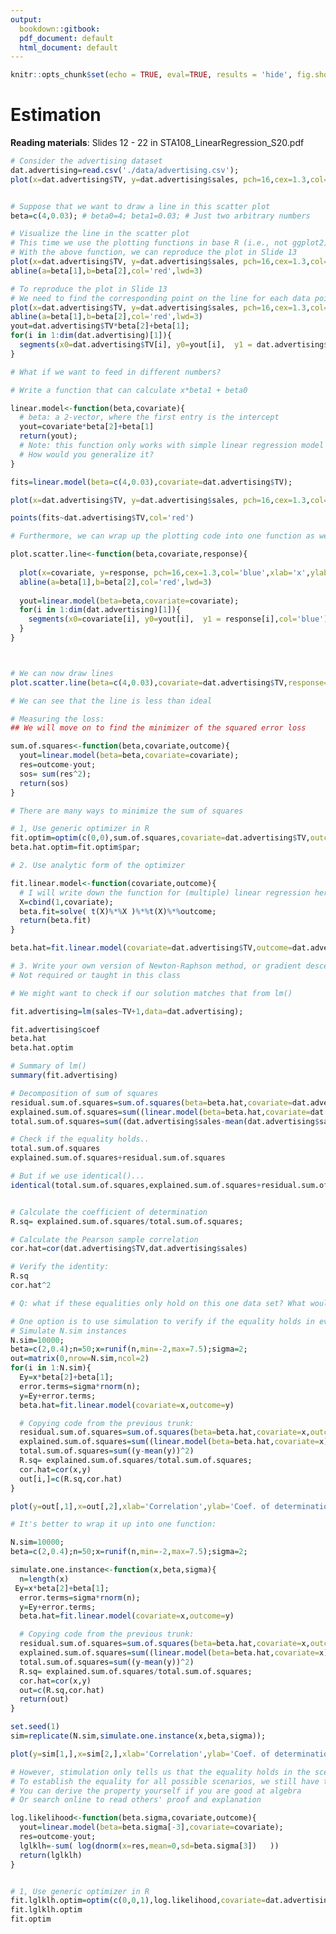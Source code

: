 ```yaml
---
output:
  bookdown::gitbook:
  pdf_document: default
  html_document: default
---
```


```r
knitr::opts_chunk$set(echo = TRUE, eval=TRUE, results = 'hide', fig.show="hide",message=FALSE,warning=FALSE,cache=TRUE)
```

# Estimation {#ch:est}


<b>Reading materials</b>: Slides 12 - 22 in STA108_LinearRegression_S20.pdf


```r
# Consider the advertising dataset
dat.advertising=read.csv('./data/advertising.csv');
plot(x=dat.advertising$TV, y=dat.advertising$sales, pch=16,cex=1.3,col='blue',xlab='x',ylab='y')


# Suppose that we want to draw a line in this scatter plot
beta=c(4,0.03); # beta0=4; beta1=0.03; # Just two arbitrary numbers 

# Visualize the line in the scatter plot 
# This time we use the plotting functions in base R (i.e., not ggplot2)
# With the above function, we can reproduce the plot in Slide 13
plot(x=dat.advertising$TV, y=dat.advertising$sales, pch=16,cex=1.3,col='blue',xlab='x',ylab='y')
abline(a=beta[1],b=beta[2],col='red',lwd=3)

# To reproduce the plot in Slide 13
# We need to find the corresponding point on the line for each data point
plot(x=dat.advertising$TV, y=dat.advertising$sales, pch=16,cex=1.3,col='black',xlab='x',ylab='y')
abline(a=beta[1],b=beta[2],col='red',lwd=3)
yout=dat.advertising$TV*beta[2]+beta[1];
for(i in 1:dim(dat.advertising)[1]){
  segments(x0=dat.advertising$TV[i], y0=yout[i],  y1 = dat.advertising$sales[i],col='blue') 
}
```


```r

# What if we want to feed in different numbers? 

# Write a function that can calculate x*beta1 + beta0

linear.model<-function(beta,covariate){
  # beta: a 2-vector, where the first entry is the intercept
  yout=covariate*beta[2]+beta[1]
  return(yout);
  # Note: this function only works with simple linear regression model
  # How would you generalize it?
}

fits=linear.model(beta=c(4,0.03),covariate=dat.advertising$TV);

plot(x=dat.advertising$TV, y=dat.advertising$sales, pch=16,cex=1.3,col='blue',xlab='x',ylab='y')

points(fits~dat.advertising$TV,col='red')

```

```r
# Furthermore, we can wrap up the plotting code into one function as well 

plot.scatter.line<-function(beta,covariate,response){
  
  plot(x=covariate, y=response, pch=16,cex=1.3,col='blue',xlab='x',ylab='y')
  abline(a=beta[1],b=beta[2],col='red',lwd=3)
  
  yout=linear.model(beta=beta,covariate=covariate);
  for(i in 1:dim(dat.advertising)[1]){
    segments(x0=covariate[i], y0=yout[i],  y1 = response[i],col='blue') 
  }
}



# We can now draw lines 
plot.scatter.line(beta=c(4,0.03),covariate=dat.advertising$TV,response=dat.advertising$sales)
```

```r
# We can see that the line is less than ideal

# Measuring the loss: 
## We will move on to find the minimizer of the squared error loss 

sum.of.squares<-function(beta,covariate,outcome){
  yout=linear.model(beta=beta,covariate=covariate);
  res=outcome-yout;
  sos= sum(res^2);
  return(sos)
}

# There are many ways to minimize the sum of squares

# 1, Use generic optimizer in R
fit.optim=optim(c(0,0),sum.of.squares,covariate=dat.advertising$TV,outcome=dat.advertising$sales)
beta.hat.optim=fit.optim$par;

# 2. Use analytic form of the optimizer

fit.linear.model<-function(covariate,outcome){
  # I will write down the function for (multiple) linear regression here
  X=cbind(1,covariate);
  beta.fit=solve( t(X)%*%X )%*%t(X)%*%outcome;
  return(beta.fit)
}

beta.hat=fit.linear.model(covariate=dat.advertising$TV,outcome=dat.advertising$sales)

# 3. Write your own version of Newton-Raphson method, or gradient descent 
# Not required or taught in this class 

# We might want to check if our solution matches that from lm()

fit.advertising=lm(sales~TV+1,data=dat.advertising); 

fit.advertising$coef
beta.hat
beta.hat.optim
```

```r
# Summary of lm()
summary(fit.advertising)


```

```r
# Decomposition of sum of squares 
residual.sum.of.squares=sum.of.squares(beta=beta.hat,covariate=dat.advertising$TV,outcome=dat.advertising$sales)
explained.sum.of.squares=sum((linear.model(beta=beta.hat,covariate=dat.advertising$TV)-mean(dat.advertising$sales))^2)
total.sum.of.squares=sum((dat.advertising$sales-mean(dat.advertising$sales))^2)

# Check if the equality holds..
total.sum.of.squares
explained.sum.of.squares+residual.sum.of.squares

# But if we use identical()...
identical(total.sum.of.squares,explained.sum.of.squares+residual.sum.of.squares) 


# Calculate the coefficient of determination
R.sq= explained.sum.of.squares/total.sum.of.squares;

# Calculate the Pearson sample correlation 
cor.hat=cor(dat.advertising$TV,dat.advertising$sales)

# Verify the identity:
R.sq
cor.hat^2

```


```r
# Q: what if these equalities only hold on this one data set? What would you do to reassure yourself?

# One option is to use simulation to verify if the equality holds in every instance in your simulation 
# Simulate N.sim instances
N.sim=10000;
beta=c(2,0.4);n=50;x=runif(n,min=-2,max=7.5);sigma=2;
out=matrix(0,nrow=N.sim,ncol=2)
for(i in 1:N.sim){
  Ey=x*beta[2]+beta[1];
  error.terms=sigma*rnorm(n);
  y=Ey+error.terms;
  beta.hat=fit.linear.model(covariate=x,outcome=y)

  # Copying code from the previous trunk:
  residual.sum.of.squares=sum.of.squares(beta=beta.hat,covariate=x,outcome=y)
  explained.sum.of.squares=sum((linear.model(beta=beta.hat,covariate=x)-mean(y))^2)
  total.sum.of.squares=sum((y-mean(y))^2)
  R.sq= explained.sum.of.squares/total.sum.of.squares;
  cor.hat=cor(x,y)
  out[i,]=c(R.sq,cor.hat)
}

plot(y=out[,1],x=out[,2],xlab='Correlation',ylab='Coef. of determination')
```


```r
# It's better to wrap it up into one function:

N.sim=10000;
beta=c(2,0.4);n=50;x=runif(n,min=-2,max=7.5);sigma=2;

simulate.one.instance<-function(x,beta,sigma){
  n=length(x)
 Ey=x*beta[2]+beta[1];
  error.terms=sigma*rnorm(n);
  y=Ey+error.terms;
  beta.hat=fit.linear.model(covariate=x,outcome=y)

  # Copying code from the previous trunk:
  residual.sum.of.squares=sum.of.squares(beta=beta.hat,covariate=x,outcome=y)
  explained.sum.of.squares=sum((linear.model(beta=beta.hat,covariate=x)-mean(y))^2)
  total.sum.of.squares=sum((y-mean(y))^2)
  R.sq= explained.sum.of.squares/total.sum.of.squares;
  cor.hat=cor(x,y)
  out=c(R.sq,cor.hat)
  return(out)
}

set.seed(1)
sim=replicate(N.sim,simulate.one.instance(x,beta,sigma));

plot(y=sim[1,],x=sim[2,],xlab='Correlation',ylab='Coef. of determination')

# However, stimulation only tells us that the equality holds in the scenario that we design
# To establish the equality for all possible scenarios, we still have to use rigorous derivation 
# You can derive the property yourself if you are good at algebra 
# Or search online to read others' proof and explanation


```

```r


log.likelihood<-function(beta.sigma,covariate,outcome){
  yout=linear.model(beta=beta.sigma[-3],covariate=covariate);
  res=outcome-yout;
  lglklh=-sum( log(dnorm(x=res,mean=0,sd=beta.sigma[3])   ))
  return(lglklh)
}


# 1, Use generic optimizer in R
fit.lglklh.optim=optim(c(0,0,1),log.likelihood,covariate=dat.advertising$TV,outcome=dat.advertising$sales)
fit.lglklh.optim
fit.optim


```
